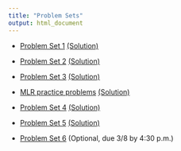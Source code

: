```yaml
---
title: "Problem Sets"
output: html_document
---
```


* [Problem Set 1](ps/ps1.html) [(Solution)](ps/hw1-sol.pdf)

* [Problem Set 2](ps/ps2.html) [(Solution)](ps/hw2-sol.pdf)

* [Problem Set 3](ps/ps3.html) [(Solution)](ps/hw3-sol.pdf)

* [MLR practice problems](ps/mlr-prac.html) [(Solution)](ps/sol-mlr-prac.pdf)

* [Problem Set 4](ps/ps4.html) [(Solution)](ps/hw4-sol.pdf)

* [Problem Set 5](ps/ps5.html) [(Solution)](ps/sol-hw5.pdf)

* [Problem Set 6](ps/ps6.html) (Optional, due 3/8 by 4:30 p.m.)